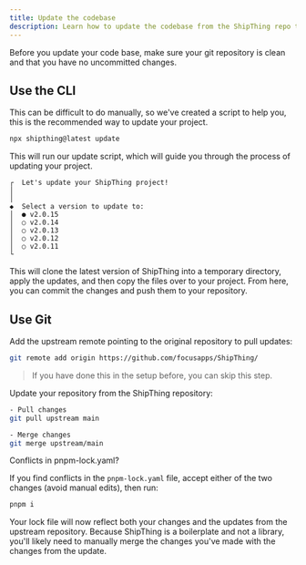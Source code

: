 ```yaml
---
title: Update the codebase
description: Learn how to update the codebase from the ShipThing repo to the latest updates and features.
---
```


<Warning>
Before you update your code base, make sure your git repository is clean and that you have no uncommitted changes.
</Warning>

## Use the CLI

This can be difficult to do manually, so we've created a script to help you, this is the recommended way to update your project.

```sh Terminal
npx shipthing@latest update
```

This will run our update script, which will guide you through the process of updating your project.

```
┌  Let's update your ShipThing project!
│
│
◆  Select a version to update to:
│  ● v2.0.15
│  ○ v2.0.14
│  ○ v2.0.13
│  ○ v2.0.12
│  ○ v2.0.11
└
```

This will clone the latest version of ShipThing into a temporary directory, apply the updates, and then copy the files over to your project. From here, you can commit the changes and push them to your repository.

## Use Git

Add the upstream remote pointing to the original repository to pull updates:

```sh Terminal
git remote add origin https://github.com/focusapps/ShipThing/
```

> If you have done this in the setup before, you can skip this step.

Update your repository from the ShipThing repository:

```sh Terminal
- Pull changes
git pull upstream main

- Merge changes
git merge upstream/main
```
<Note>
Conflicts in pnpm-lock.yaml?

If you find conflicts in the `pnpm-lock.yaml` file, accept either of the two changes (avoid manual edits), then run:
```sh Terminal
pnpm i
```
Your lock file will now reflect both your changes and the updates from the upstream repository.
</Note>
<Tip>Because ShipThing is a boilerplate and not a library, you'll likely need to manually merge the changes you've made with the changes from the update.</Tip>